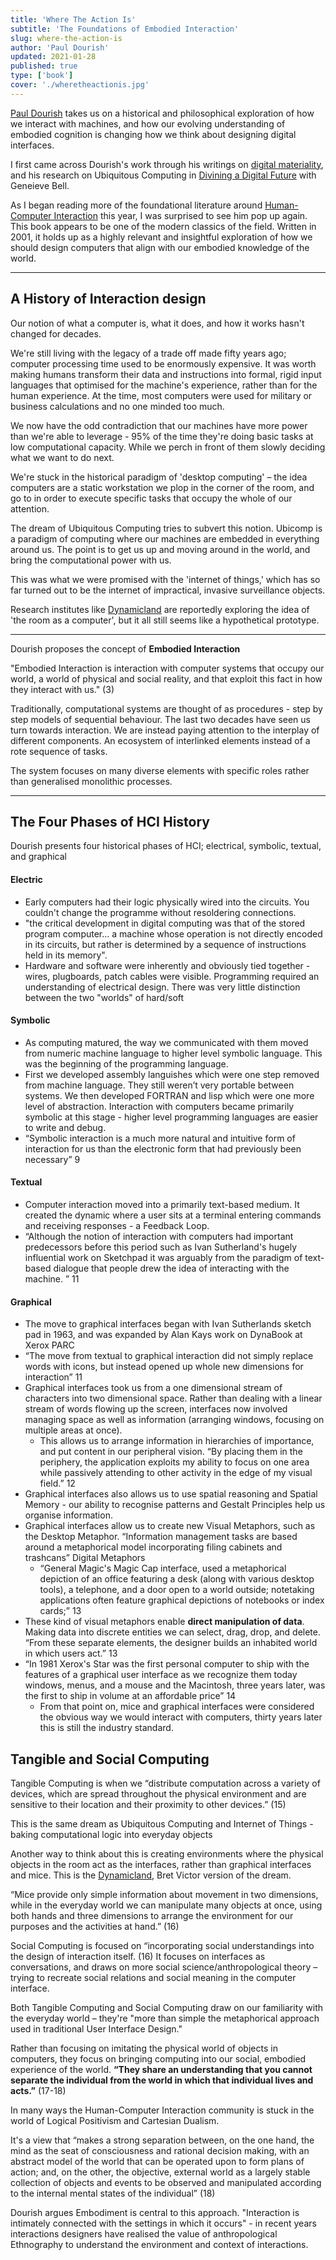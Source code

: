 ```yaml
---
title: 'Where The Action Is'
subtitle: 'The Foundations of Embodied Interaction'
slug: where-the-action-is
author: 'Paul Dourish'
updated: 2021-01-28
published: true
type: ['book']
cover: './wheretheactionis.jpg'
---
```


[Paul Dourish](https://en.wikipedia.org/wiki/Paul_Dourish) takes us on a historical and philosophical exploration of how we interact with machines, and how our evolving understanding of embodied cognition is changing how we think about designing digital interfaces.

I first came across Dourish's work through his writings on [digital materiality](https://www.librarything.com/work/19893504), and his research on Ubiquitous Computing in [Divining a Digital Future](/diving-digital-future) with Geneieve Bell.

As I began reading more of the foundational literature around [Human-Computer Interaction](https://en.wikipedia.org/wiki/Human%E2%80%93computer_interaction) this year, I was surprised to see him pop up again. This book appears to be one of the modern classics of the field. Written in 2001, it holds up as a highly relevant and insightful exploration of how we should design computers that align with our embodied knowledge of the world.

---

## A History of Interaction design

Our notion of what a computer is, what it does, and how it works hasn't changed for decades.

We're still living with the legacy of a trade off made fifty years ago; computer processing time used to be enormously expensive. It was worth making humans transform their data and instructions into formal, rigid input languages that optimised for the machine's experience, rather than for the human experience. At the time, most computers were used for military or business calculations and no one minded too much.

We now have the odd contradiction that our machines have more power than we're able to leverage - 95% of the time they're doing basic tasks at low computational capacity. While we perch in front of them slowly deciding what we want to do next.

We're stuck in the historical paradigm of 'desktop computing' – the idea computers are a static workstation we plop in the corner of the room, and go to in order to execute specific tasks that occupy the whole of our attention.

The dream of Ubiquitous Computing tries to subvert this notion. Ubicomp is a paradigm of computing where our machines are embedded in everything around us. The point is to get us up and moving around in the world, and bring the computational power with us.

This was what we were promised with the 'internet of things,' which has so far turned out to be the internet of impractical, invasive surveillance objects.

Research institutes like [Dynamicland](https://dynamicland.org/) are reportedly exploring the idea of 'the room as a computer', but it all still seems like a  hypothetical prototype.

---

Dourish proposes the concept of **Embodied Interaction**

"Embodied Interaction is interaction with computer systems that occupy our world, a world of physical and social reality, and that exploit this fact in how they interact with us." (3)

Traditionally, computational systems are thought of as procedures - step by step models of sequential behaviour. The last two decades have seen us turn towards interaction. We are instead paying attention to the interplay of different components. An ecosystem of interlinked elements instead of a rote sequence of tasks.

The system focuses on many diverse elements with specific roles rather than generalised monolithic processes.

---

## The Four Phases of HCI History

Dourish presents four historical phases of HCI; electrical, symbolic, textual, and graphical

#### Electric

- Early computers had their logic physically wired into the circuits. You couldn't change the programme without resoldering connections.
- "the critical development in digital computing was that of the stored program computer... a machine whose operation is not directly encoded in its circuits, but rather is determined by a sequence of instructions held in its memory".
- Hardware and software were inherently and obviously tied together - wires, plugboards, patch cables were visible. Programming required an understanding of electrical design. There was very little distinction between the two "worlds" of hard/soft

#### Symbolic

- As computing matured, the way we communicated with them moved from numeric machine language to higher level symbolic language. This was the beginning of the programming language.
- First we developed assembly languishes which were one step removed from machine language. They still weren’t very portable between systems. We then developed FORTRAN and lisp which were one more level of abstraction. Interaction with computers became primarily symbolic at this stage - higher level programming languages are easier to write and debug. 
- “Symbolic interaction is a much more natural and intuitive form of interaction for us than the electronic form that had previously been necessary” 9

#### Textual

- Computer interaction moved into a primarily text-based medium. It created the dynamic where a user sits at a terminal entering commands and receiving responses - a Feedback Loop.
- “Although the notion of interaction with computers had important predecessors before this period such as Ivan Sutherland's hugely influential work on Sketchpad it was arguably from the paradigm of text-based dialogue that people drew the idea of interacting with the machine. ” 11

#### Graphical

- The move to graphical interfaces began with Ivan Sutherlands sketch pad in 1963, and was expanded by Alan Kays work on DynaBook at Xerox PARC
- “The move from textual to graphical interaction did not simply replace words with icons, but instead opened up whole new dimensions for interaction” 11
- Graphical interfaces took us from a one dimensional stream of characters into two dimensional space. Rather than dealing with a linear stream of words flowing up the screen, interfaces now involved managing space as well as information (arranging windows, focusing on multiple areas at once).
    - This allows us to arrange information in hierarchies of importance, and put content in our peripheral vision. “By placing them in the periphery, the application exploits my ability to focus on one area while passively attending to other activity in the edge of my visual field.” 12
- Graphical interfaces also allows us to use spatial reasoning and Spatial Memory - our ability to recognise patterns and Gestalt Principles help us organise information.
- Graphical interfaces allow us to create new Visual Metaphors, such as the Desktop Metaphor. “Information management tasks are based around a metaphorical model incorporating filing cabinets and trashcans” Digital Metaphors
    - “General Magic's Magic Cap interface, used a metaphorical depiction of an office featuring a desk (along with various desktop tools), a telephone, and a door open to a world outside; notetaking applications often feature graphical depictions of notebooks or index cards;” 13
- These kind of visual metaphors enable **direct manipulation of data**. Making data into discrete entities we can select, drag, drop, and delete. “From these separate elements, the designer builds an inhabited world in which users act.” 13
- “In 1981 Xerox's Star was the first personal computer to ship with the features of a graphical user interface as we recognize them today windows, menus, and a mouse and the Macintosh, three years later, was the first to ship in volume at an affordable price” 14
    - From that point on, mice and graphical interfaces were considered the obvious way we would interact with computers, thirty years later this is still the industry standard.

## Tangible and Social Computing

Tangible Computing is when we “distribute computation across a variety of devices, which are spread throughout the physical environment and are sensitive to their location and their proximity to other devices.” (15)

This is the same dream as Ubiquitous Computing and Internet of Things - baking computational logic into everyday objects

Another way to think about this is creating environments where the physical objects in the room act as the interfaces, rather than graphical interfaces and mice. This is the [Dynamicland](https://dynamicland.org/), Bret Victor version of the dream.

“Mice provide only simple information about movement in two dimensions, while in the everyday world we can manipulate many objects at once, using both hands and three dimensions to arrange the environment for our purposes and the activities at hand.” (16)

Social Computing is focused on “incorporating social understandings into the design of interaction itself. (16)
It focuses on interfaces as conversations, and draws on more social science/anthropological theory – trying to recreate social relations and social meaning in the computer interface.

Both Tangible Computing and Social Computing draw on our familiarity with the everyday world – they're "more than simple the metaphorical approach used in traditional User Interface Design."

Rather than focusing on imitating the physical world of objects in computers, they focus on bringing computing into our social, embodied experience of the world. **“They share an understanding that you cannot separate the individual from the world in which that individual lives and acts.”** (17-18)

In many ways the Human-Computer Interaction community is stuck in the world of Logical Positivism and Cartesian Dualism.

It's a view that “makes a strong separation between, on the one hand, the mind as the seat of consciousness and rational decision making, with an abstract model of the world that can be operated upon to form plans of action; and, on the other, the objective, external world as a largely stable collection of objects and events to be observed and manipulated according to the internal mental states of the individual” (18)

Dourish argues Embodiment is central to this approach. "Interaction is intimately connected with the settings in which it occurs" - in recent years interactions designers have realised the value of anthropological Ethnography to understand the environment and context of  interactions.